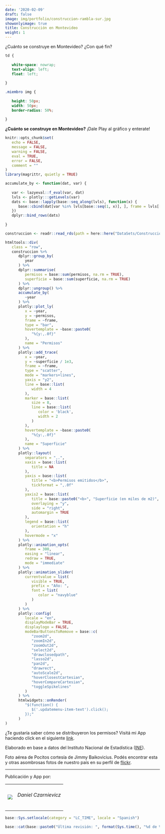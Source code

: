```yaml
---
date: '2020-02-09'
draft: false
image: img/portfolio/construccion-rambla-sur.jpg
showonlyimage: true
title: Construcción en Montevideo
weight: 1
---
```


¿Cuánto se construye en Montevideo? ¿Con qué fin?

<!--more-->

```css
td {
   
   white-space: nowrap;
   text-align: left;
   float: left;
   
}

.miembro img {
   
   height: 50px;
   width: 50px;
   border-radius: 50%;
   
}
```

**¿Cuánto se construye en Montevideo?** ¡Dale Play al gráfico y enterate!

```r
knitr::opts_chunk$set(
   echo = FALSE,
   message = FALSE,
   warning = FALSE,
   eval = TRUE,
   error = FALSE,
   comment = ""
)
library(magrittr, quietly = TRUE)
```

```r
accumulate_by <- function(dat, var) {
   
   var <- lazyeval::f_eval(var, dat)
   lvls <- plotly:::getLevels(var)
   dats <- base::lapply(base::seq_along(lvls), function(x) {
      base::cbind(dat[var %in% lvls[base::seq(1, x)], ], frame = lvls[[x]])
   })
   dplyr::bind_rows(dats)
   
}
```

```r
construccion <- readr::read_rds(path = here::here("DataSets/Construcción/construccion.rds"))
```

```r
htmltools::div(
   class = "row",
   construccion %>% 
      dplyr::group_by(
         year
      ) %>% 
      dplyr::summarise(
         permisos = base::sum(permisos, na.rm = TRUE),
         superficie = base::sum(superficie, na.rm = TRUE)
      ) %>% 
      dplyr::ungroup() %>% 
      accumulate_by(
         ~year
      ) %>% 
      plotly::plot_ly(
         x = ~year,
         y = ~permisos,
         frame = ~frame,
         type = "bar",
         hovertemplate = ~base::paste0(
            "%{y:,.0f}"
         ),
         name = "Permisos"
      ) %>% 
      plotly::add_trace(
         x = ~year,
         y = ~superficie / 1e3,
         frame = ~frame,
         type = "scatter",
         mode = "markers+lines",
         yaxis = "y2",
         line = base::list(
            width = 4
         ),
         marker = base::list(
            size = 8,
            line = base::list(
               color = 'black',
               width = 2
            )
         ),
         hovertemplate = ~base::paste0(
            "%{y:,.0f}"
         ),
         name = "Superficie"
      ) %>% 
      plotly::layout(
         separators = ",.",
         xaxis = base::list(
            title = NA
         ),
         yaxis = base::list(
            title = "<b>Permisos emitidos</b>",
            tickformat = ",.0f"
         ),
         yaxis2 = base::list(
            title = base::paste0("<b>", "Superficie (en miles de m2)", "</b>"),
            overlaying = "y",
            side = "right",
            automargin = TRUE
         ),
         legend = base::list(
            orientation = "h"
         ),
         hovermode = "x"
      ) %>% 
      plotly::animation_opts(
         frame = 300,
         easing = "linear",
         redraw = TRUE,
         mode = "immediate"
      ) %>% 
      plotly::animation_slider(
         currentvalue = list(
            visible = TRUE,
            prefix = "Año: ",
            font = list(
               color = "navyblue"
            )
         )
      ) %>% 
      plotly::config(
         locale = "en",
         displayModeBar = TRUE,
         displaylogo = FALSE,
         modeBarButtonsToRemove = base::c(
            "zoom2d",
            "zoomIn2d",
            "zoomOut2d",
            "select2d",
            "drawclosedpath",
            "lasso2d",
            "pan2d",
            "drawrect",
            "autoScale2d",
            "hoverClosestCartesian",
            "hoverCompareCartesian",
            "toggleSpikelines"
         )
      ) %>%
      htmlwidgets::onRender(
         "$(function() {
            $('.updatemenu-item-text').click();
         });"
      )
)
```

¿Te gustaría saber cómo se distribuyeron los permisos? Visitá mi App haciendo click en el siguiente [link](https://daczarne.shinyapps.io/DashConstruccion/).

Elaborado en base a datos del Instituto Nacional de Estadística ([INE](http://www.ine.gub.uy/)).

Foto aérea de Pocitos cortesía de Jimmy Baikovicius. Podés encontrar esta y otras asombrosas fotos de nuestro país en su perfil de [flickr](https://www.flickr.com/photos/jikatu/).

***

Publicación y App por:

<table>
   <tr>
      <td class="miembro"><img src="/img/DanielCzarnievicz.jpg"/></td>
      <td class="miembro"><h6>Daniel Czarnievicz</h6></td>
   </tr>
<table>

```r
base::Sys.setlocale(category = "LC_TIME", locale = "Spanish")
```

```r
base::cat(base::paste0("Última revisión: ", format(Sys.time(), "%d de %B de %Y")))
```
